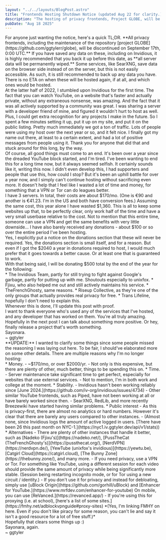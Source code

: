 ```yaml
---
layout: "../../layouts/BlogPost.astro"
title: "Frontends Hosting Shutdown Notice (updated Aug 22 for clarity.)"
description: "The hosting of privacy frontends, Project GLOBE, will be shut down on September 17th."
pubDate: "Aug 18 2025"
---
```


<section>
    For anyone just wanting the notice, here's a quick TL;DR. **All privacy frontends, including the maintenance of the
    repository [project GLOBE](https://github.com/ggtylerr/globe), will be discontinued on September 17th, 0:00 UTC.**
    If you have saved any data on these, including on Invidious, it is highly recommended that you back it up before
    this date, as **all server data will be permanently wiped.** Some services, like SearXNG, save data on the
    browser side instead of on the server, but this is not easily accessible. As such, it is still recommended to back
    up any data you have. There is no ETA on when these will be hosted again, if at all, and which ones would be
    hosted.
</section>
<section>
    At the latter half of 2022, I stumbled upon Invidious for the first time. The fact that you can watch YouTube, on
    a website that's faster and actually private, without any extraneous nonsense, was amazing. And the fact that it
    was all actively supported by a community was great. I was sharing a server with a developer friend of mine, and
    figured it wouldn't hurt to host as well. Plus, I could get extra recognition for any projects I make in the
    future. So I spent a few minutes setting it up, put it up on my site, and put it on the public listing. Pretty
    much immediately we got a ton of traffic. Lots of people were using my host over the next year or so, and it felt
    nice. I finally got my name out there, at least to a certain extent, and had a lot of positive messages from people
    using it. Thank you for anyone that did that and stuck around for this long, by the way.
</section>
<section>
    Of course, all good things must come to an end. It's been over a year since the dreaded YouTube block started,
    and I'm tired. I've been wanting to end this for a long time now, but it always seemed selfish. It certainly sounds
    like it, writing this now. I didn't even develop this, I had supporters and people that use this, how could I stop?
    But it's been an uphill battle for over a year now, and I simply can't continue hosting without sacrificing
    even more. It doesn't help that I feel like I wasted a lot of time and money, for something that a VPN or Tor can do
    leagues better.
</section>
<section>
    I have 3 servers. In total, their costs are about $170/mo. (One is €90 and another is €41.23. I'm in the US and
    both have conversion fees.) Assuming the same cost, this year alone I have wasted $1,360. This is all to keep some
    websites up that, to be perfectly clear, only work half of the time and have a very small userbase relative to
    the cost. Not to mention that this entire time, someone can use a VPN and get the same benefits with very little
    downside... I have also barely received any donations - about $100 or so over the entire period I've been hosting.
    <br/>
    Yes, I explicitly put a notice on the donations section that these will never be required. Yes, the donations
    section is small itself, and for a reason. But even if I got the $2040 a year in donations required to host, I
    would much prefer that it goes towards a better cause. Or at least one that is guaranteed to work.
</section>
<section>
    With that being said, I will be donating $500 total by the end of the year for the following:
    <br/>
    * The Invidious Team, partly for still trying to fight against Google's garbage, partly for putting up
      with me. Shoutouts especially to unixfox.
    * Fjixu, who also helped me out and still actively maintains his service.
    * TheFrenchGhosty, same reasons.
    * Riseup Collective, as they're one of the only groups that actually provides real privacy for free.
    * Trans Lifeline, hopefully I don't need to explain this.
    <br/>
    Whenever this is done, I'll update this post with proof.
</section>
<section>
    I want to thank everyone who's used any of the services that I've hosted, and any developer that has worked on them.
    You're all truly amazing. Hopefully in the next post I can talk about something more positive. Or hey, finally
    release a project that's worth something.
    <br/>
    Sayonara.
    <br/>
    ~ ggtyler
</section>
<section>
    **UPDATE:** I wanted to clarify some things since some people missed the reasoning I was laying out here. To be 
fair, I should've elaborated more on some other details. There are multiple reasons why I'm no longer hosting:
    <br/>
    * Money.
        - ~$170/mo, or over $2000/yr.
        - Not only is this expensive, but there are plenty of other, much better, things to be spending this on.
    * Time.
        - Server maintenance take significant time to get perfect, especially for websites that use external services.
        - Not to mention, I'm in both work and college at the moment.
    * Stability.
        - Invidious hasn't been working reliably since [June 2024.](https://github.com/iv-org/invidious/issues/4734)
        - Other similar YouTube frontends, such as Piped, have not been working at all or have barely worked since then.
        - SearXNG, RedLib, and more recently Breezewiki have started having similar problems.
    * Public interest
        - As this is privacy-first, there are almost no analytics or hard numbers. However it's clear that there are barely any users compared to other instances.
        - (Almost none, since Invidious logs the amount of active logged in users. [There have been 26 this past month on NYC-1.](https://nyc1.iv.ggtyler.dev/api/v1/stats))
    * Alternatives
        - There are plenty of other instances that handle it better, such as [Nadeko (Fjixu's)](https://nadeko.net/), [PussTheCat (TheFrenchGhosty's)](https://pussthecat.org/), [NerdVPN](https://nerdvpn.de/), [YewTube (unixfox's invidious)](https://yewtu.be), [Catgirl Cloud](https://catgirl.cloud), [The Bunny Zone](https://thebunny.zone/), and many more.
        - If you need privacy, use a VPN or Tor. For something like YouTube, using a different session for each video should provide the same amount of privacy while being significantly more stable. (Session being restarting incognito mode, or for Tor using a new circuit / identity.)
        - If you don't use it for privacy and instead for debloating, simply use [uBlock Origin](https://github.com/gorhill/uBlock) and [Enhancer for YouTube.](https://www.mrfdev.com/enhancer-for-youtube) On mobile, you can use [ReVanced.](https://revanced.app/)
        - If you're using this for proxying (i.e. at school), [here's a list of some sites.](https://fmhy.net/adblockvpnguide#proxy-sites) *(Yes, I'm linking FMHY on here. Even if you don't like piracy for some reason, you can't lie and say it isn't a good resource for a lot of free stuff.)*
    <br/>
    Hopefully that clears some things up :)
    <br/>
    Sayonara, again.
    <br/>
    ~ ggtyler
</section>